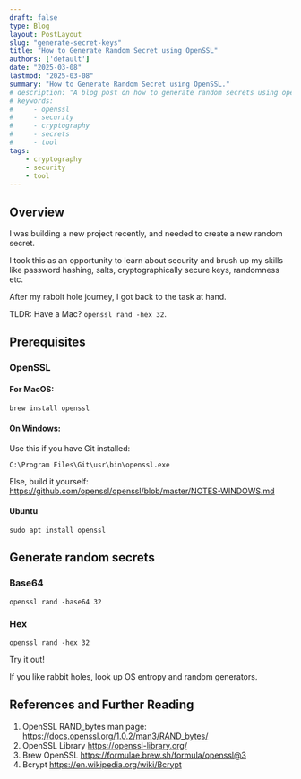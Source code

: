 ```yaml
---
draft: false
type: Blog
layout: PostLayout
slug: "generate-secret-keys"
title: "How to Generate Random Secret using OpenSSL"
authors: ['default']
date: "2025-03-08"
lastmod: "2025-03-08"
summary: "How to Generate Random Secret using OpenSSL."
# description: "A blog post on how to generate random secrets using openssl."
# keywords:
#     - openssl
#     - security
#     - cryptography
#     - secrets
#     - tool
tags:
    - cryptography
    - security
    - tool
---
```


## Overview

I was building a new project recently, and needed to create a new random secret.

I took this as an opportunity to learn about security and brush up my skills like password hashing, salts, cryptographically secure keys, randomness etc.

After my rabbit hole journey, I got back to the task at hand.

TLDR: Have a Mac? `openssl rand -hex 32`.

## Prerequisites
### OpenSSL
#### For MacOS:

```bash
brew install openssl
```

#### On Windows:

Use this if you have Git installed:

```
C:\Program Files\Git\usr\bin\openssl.exe
```

Else, build it yourself:
https://github.com/openssl/openssl/blob/master/NOTES-WINDOWS.md

#### Ubuntu
```
sudo apt install openssl
```

## Generate random secrets
### Base64
```
openssl rand -base64 32
```

### Hex
```
openssl rand -hex 32
```

Try it out!

If you like rabbit holes, look up OS entropy and random generators.

## References and Further Reading
1. OpenSSL RAND_bytes man page: https://docs.openssl.org/1.0.2/man3/RAND_bytes/
2. OpenSSL Library https://openssl-library.org/
3. Brew OpenSSL https://formulae.brew.sh/formula/openssl@3
4. Bcrypt https://en.wikipedia.org/wiki/Bcrypt